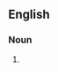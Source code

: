 {{also|décompositions}}

==English==

===Noun===
{{head|en|noun form}}

# {{plural of|en|decomposition}}